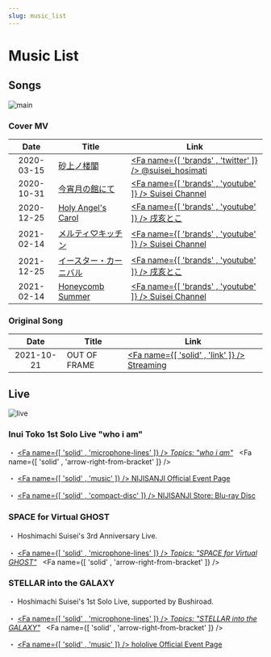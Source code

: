 ```yaml
---
slug: music_list
---
```



# Music List

## Songs

![main](https://img.suisei.cc/cover_mv.jpg)

### Cover MV

<!-- prettier-ignore -->
|Date|Title|Link|
|:--:|-----|----|
|2020-03-15|[砂上ノ楼閣](/timeline/2020#_2020-01-13)|[<Fa name={[ 'brands' , 'twitter' ]} /> @suisei_hosimati](https://twitter.com/suisei_hosimati/status/1239146084712083456)|
|2020-10-31|[今宵月の館にて](/timeline/2020#first-tokomachi-cover-mv)|[<Fa name={[ 'brands' , 'youtube' ]} /> Suisei Channel](https://youtu.be/vhmFj1owmuk)|
|2020-12-25|[Holy Angel's Carol](/timeline/2020#2nd-tokomachi-cover-mv)|[<Fa name={[ 'brands' , 'youtube' ]} /> 戌亥とこ](https://youtu.be/vhmFj1owmu)|
|2021-02-14|[メルティ♡キッチン](/timeline/2021#3rd-tokomachi-cover-mv)|[<Fa name={[ 'brands' , 'youtube' ]} /> Suisei Channel](https://youtu.be/KiUvL-rp1zg)|
|2021-12-25|[イースター・カーニバル](/timeline/2021#4th-tokomachi-cover-mv)|[<Fa name={[ 'brands' , 'youtube' ]} /> 戌亥とこ](https://youtu.be/edp420amW1s)|
|2021-02-14|[Honeycomb Summer](/timeline/2021#5th-tokomachi-cover-mv)|[<Fa name={[ 'brands' , 'youtube' ]} /> Suisei Channel](https://youtu.be/aWv2KjaFqBA)|

### Original Song

<!-- prettier-ignore -->
|Date|Title|Link|
|:--:|-----|----|
|2021-10-21|OUT OF FRAME|[<Fa name={[ 'solid' , 'link' ]} /> Streaming](https://cover.lnk.to/oof)|

## Live

![live](./assets/suisei_galaxy.jpg)

### Inui Toko 1st Solo Live "who i am"

・ [<Fa name={[ 'solid' , 'microphone-lines' ]} /> _Topics: "who i am"_](/topics/toko_who_i_am) &nbsp; <Fa name={[ 'solid' , 'arrow-right-from-bracket' ]} />

・ [<Fa name={[ 'solid' , 'music' ]} /> NIJISANJI Official Event Page](https://event.nijisanji.app/inui_whoiam/)

・ [<Fa name={[ 'solid' , 'compact-disc' ]} /> NIJISANJI Store: Blu-ray Disc](https://shop.nijisanji.jp/s/niji/item/detail/NJSJ-026)

### SPACE for Virtual GHOST

・ Hoshimachi Suisei's 3rd Anniversary Live.

・ [<Fa name={[ 'solid' , 'microphone-lines' ]} /> _Topics: "SPACE for Virtual GHOST"_](/topics/suisei_ghost) &nbsp; <Fa name={[ 'solid' , 'arrow-right-from-bracket' ]} />

### STELLAR into the GALAXY

・ Hoshimachi Suisei's 1st Solo Live, supported by Bushiroad.

・ [<Fa name={[ 'solid' , 'microphone-lines' ]} /> _Topics: "STELLAR into the GALAXY"_](/topics/suisei_galaxy) &nbsp; <Fa name={[ 'solid' , 'arrow-right-from-bracket' ]} />

・ [<Fa name={[ 'solid' , 'music' ]} /> hololive Official Event Page](https://stellarintothegalaxy.hololive.tv/)
